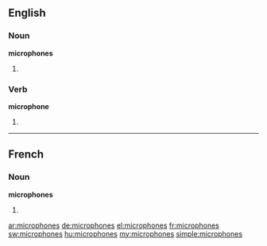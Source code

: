==English==

===Noun===
'''microphones'''

# {{plural of|microphone}}

===Verb===
'''microphone'''

# {{third-person singular of|microphone}}

----

==French==

===Noun===
'''microphones''' {{m}}

# {{plural of|microphone|lang=fr}}

[[ar:microphones]]
[[de:microphones]]
[[el:microphones]]
[[fr:microphones]]
[[sw:microphones]]
[[hu:microphones]]
[[my:microphones]]
[[simple:microphones]]
